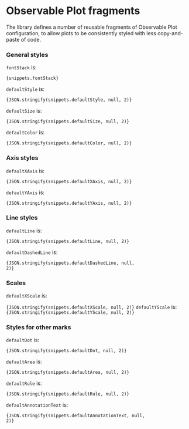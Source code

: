 

<Meta title="Charts/ObservablePlot/Reusable Fragments" />

# Observable Plot fragments

The library defines a number of reusable fragments of Observable Plot configuration, to allow plots to be consistently styled with less copy-and-paste of code.

### General styles

`fontStack` is:

<code>{snippets.fontStack}</code>

`defaultStyle` is:

<code>{JSON.stringify(snippets.defaultStyle, null, 2)}</code>

`defaultSize` is:

<code>{JSON.stringify(snippets.defaultSize, null, 2)}</code>

`defaultColor` is:

<code>{JSON.stringify(snippets.defaultColor, null, 2)}</code>

### Axis styles

`defaultXAxis` is:

<code>{JSON.stringify(snippets.defaultXAxis, null, 2)}</code>

`defaultYAxis` is:

<code>{JSON.stringify(snippets.defaultYAxis, null, 2)}</code>

### Line styles

`defaultLine` is:

<code>{JSON.stringify(snippets.defaultLine, null, 2)}</code>

`defaultDashedLine` is:

<code>{JSON.stringify(snippets.defaultDashedLine, null, 2)}</code>

### Scales

`defaultXScale` is:

<code>{JSON.stringify(snippets.defaultXScale, null, 2)}</code>
`defaultYScale` is:
<code>{JSON.stringify(snippets.defaultYScale, null, 2)}</code>

### Styles for other marks

`defaultDot` is:

<code>{JSON.stringify(snippets.defaultDot, null, 2)}</code>

`defaultArea` is:

<code>{JSON.stringify(snippets.defaultArea, null, 2)}</code>

`defaultRule` is:

<code>{JSON.stringify(snippets.defaultRule, null, 2)}</code>

`defaultAnnotationText` is:

<code>{JSON.stringify(snippets.defaultAnnotationText, null, 2)}</code>
